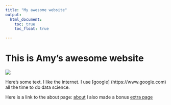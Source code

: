 ```yaml
---
title: "My awesome website"
output: 
  html_document:
    toc: true
    toc_float: true

---
```


# This is Amy's awesome website

![](https://media.giphy.com/media/drXGoW1iudhKw/giphy.gif)


Here's some text. I like the internet. I use [google] (https://www.google.com) all the time to do data science.

Here is a link to the about page: [about](about.html)
I also made a bonus [extra page](extra_page.html)
